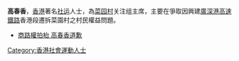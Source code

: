 '''高春香'''，[[香港|香港]]著名[[社运|社运]]人士，為[[横台山菜园村|菜园村]]关注组主席，主要在爭取因興建[[廣深港高速鐵路|廣深港高速鐵路]]香港段遷拆菜園村之村民權益問題。
[[Category:香港社會運動人士|Category:香港社會運動人士]]

* [http://news.sina.com.hk/news/20130319/-1808-2922024/1.html 商路權拍枱 高春香道歉]{{dead link|date=2018年5月 |bot=InternetArchiveBot |fix-attempted=yes }}